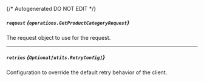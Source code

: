 {/* Autogenerated DO NOT EDIT  */}

##### `request` *{`operations.GetProductCategoryRequest`}*
The request object to use for the request.
<Collapsible openLabel={Labels.showProperties} closeLabel={Labels.hideProperties}>
    <GetProductCategoryRequest/>
</Collapsible>

---
##### `retries` *{`Optional[utils.RetryConfig]`}*
Configuration to override the default retry behavior of the client.
<Collapsible openLabel={Labels.showProperties} closeLabel={Labels.hideProperties}>
    <Retryconfig/>
</Collapsible>


